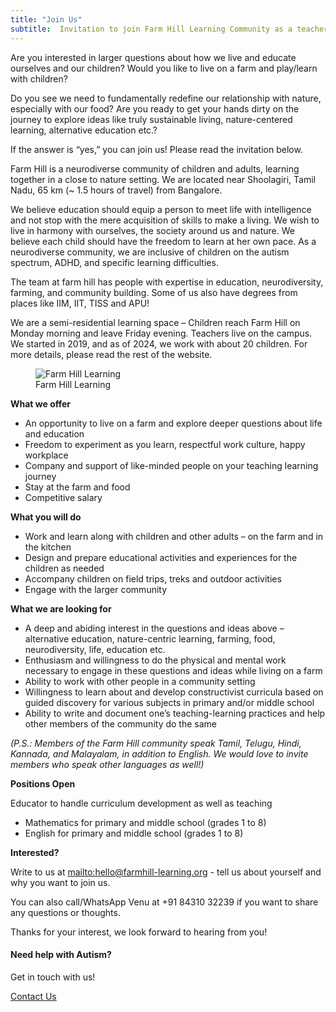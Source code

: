 ```yaml
---
title: "Join Us"
subtitle:  Invitation to join Farm Hill Learning Community as a teacher/co-learner!
---
```

Are you interested in larger questions about how we live and educate ourselves and our children? Would you like to live on a farm and play/learn with children?

Do you see we need to fundamentally redefine our relationship with nature, especially with our food? Are you ready to get your hands dirty on the journey to explore ideas like truly sustainable living, nature-centered learning, alternative education etc.?

If the answer is "yes," you can join us! Please read the invitation below.

Farm Hill is a neurodiverse community of children and adults, learning together in a close to nature setting. We are located near Shoolagiri, Tamil Nadu, 65 km (~ 1.5 hours of travel) from Bangalore.

We believe education should equip a person to meet life with intelligence and not stop with the mere acquisition of skills to make a living. We wish to live in harmony with ourselves, the society around us and nature. We believe each child should have the freedom to learn at her own pace. As a neurodiverse community, we are inclusive of children on the autism spectrum, ADHD, and specific learning difficulties.

The team at farm hill has people with expertise in education, neurodiversity, farming, and community building. Some of us also have degrees from places like IIM, IIT, TISS and APU!

We are a semi-residential learning space – Children reach Farm Hill on Monday morning and leave Friday evening. Teachers live on the campus. We started in 2019, and as of 2024, we work with about 20 children. For more details, please read the rest of the website.

![Farm Hill Learning](farmhill-topview.jpg)

**What we offer**

* An opportunity to live on a farm and explore deeper questions about life and education
* Freedom to experiment as you learn, respectful work culture, happy workplace
* Company and support of like-minded people on your teaching learning journey
* Stay at the farm and food
* Competitive salary

**What you will do**

* Work and learn along with children and other adults – on the farm and in the kitchen
* Design and prepare educational activities and experiences for the children as needed
* Accompany children on field trips, treks and outdoor activities
* Engage with the larger community

**What we are looking for**

* A deep and abiding interest in the questions and ideas above – alternative education, nature-centric learning, farming, food, neurodiversity, life, education etc.
* Enthusiasm and willingness to do the physical and mental work necessary to engage in these questions and ideas while living on a farm
* Ability to work with other people in a community setting
* Willingness to learn about and develop constructivist curricula based on guided discovery for various subjects in primary and/or middle school
* Ability to write and document one’s teaching-learning practices and help other members of the community do the same

_(P.S.: Members of the Farm Hill community speak Tamil, Telugu, Hindi, Kannada, and Malayalam, in addition to English. We would love to invite members who speak other languages as well!)_

**Positions Open**

Educator to handle curriculum development as well as teaching

* Mathematics for primary and middle school (grades 1 to 8)
* English for primary and middle school (grades 1 to 8)

**Interested?**

Write to us at  <mailto:hello@farmhill-learning.org> - tell us about yourself and why you want to join us.

You can also call/WhatsApp Venu at +91 84310 32239 if you want to share any questions or thoughts.

Thanks for your interest, we look forward to hearing from you!


::: {.page-cta}

#### Need help with Autism?

Get in touch with us!

<a href="/contact" class="btn btn-primary">Contact Us</a>

:::
